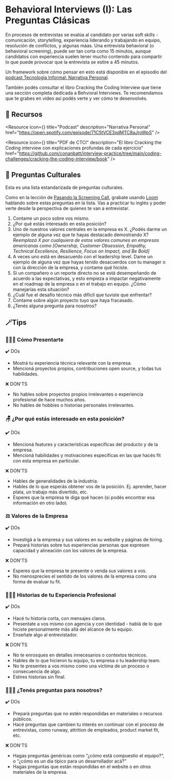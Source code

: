 
# Behavioral Interviews (I): Las Preguntas Clásicas

En procesos de entrevistas se evalúa al candidato por varias soft skills -comunicación, storytelling, experiencia liderando y trabajando en equipo, resolución de conflictos, y algunas máas. Una entrevista behavioral (o behavioral screening), puede ser tan corta como 15 minutos, aunque candidatos con experiencia suelen tener mucho contenido para compartir lo que puede provocar que la entrevista se estire a 45 minutos. 

Un framework sobre cómo pensar en esto está disponible en el episodio del [podcast Tecnología Informal: Narrativa Personal](https://open.spotify.com/episode/71C5tVCE3xdMTC8aJroWpS). 

También podés consultar el libro Cracking the Coding Interview que tiene una sección completa dedicada a Behvioral Interviews. Te recomendamos que te grabes en video así podés verte y ver cómo te desenvolvés. 

<IREmbed src="https://www.youtube.com/embed/eXFurtsBQ5A?si=duGDimXMliAV0uv9"/>

## 🔗 Recursos

<Resource
icon={<LinkIcon className="color-4"/>}
title="Podcast"
description="Narrativa Personal"
href="https://open.spotify.com/episode/71C5tVCE3xdMTC8aJroWpS"
/>

<Resource 
icon={<FilesIcon className="color-2"/>}
title="PDF de CTCI" 
description="El libro Cracking the Coding interview con explicaciones profundas de cada ejercicio" href="https://github.com/conanbatt/interview-practice/tree/main/coding-challenges/cracking-the-coding-interview/book" 
/>

## **👤 Preguntas Culturales**

Esta es una lista estandarizada de preguntas culturales. 

Como en la lección de [Pasando la Screening Call](https://docs.silver.dev/interview-ready/getting-started/pasando-la-screening#screening-call-checklist), grabate usando [Loom](https://loom.com) hablando sobre estas preguntas en la lista. Vas a practicar tu inglés y poder verte desde la perspectiva de quienes te van a entrevistar. 

1. Contame un poco sobre vos mismo. 
2. ¿Por qué estás interesado en esta posición?
3. Uno de nuestros valores centrales en la empresa es X. ¿Podés darme un ejemplo de alguna vez que te hayas destacado demostrando X? *Reemplazá X por cualquiera de estos valores comunes en empresas americanas como [Ownership, Customer Obsession, Empathy, Technical Excellence, Resilience, Focus on Impact, and Be Bold]* 
4. A veces uno está en desacuerdo con el leadership level. Dame un ejemplo de alguna vez que hayas tenido desacuerdos con tu manager o con la dirección de la empresa, y contame qué hiciste. 
5. Si un compañero o un reporte directo no se está desempeñando de acuerdo a las expectativas, y esto empieza a impactar negativamente en el roadmap de la empresa o en el trabajo en equipo. ¿Cómo manejarías esta situación?
6. ¿Cuál fue el desafío técnico más difícil que tuviste que enfrentar?
7. Contame sobre algún proyecto tuyo que haya fracasado.
8. ¿Tenés alguna pregunta para nosotros?

## **🪄Tips**

### **🧔🏻‍♂️ Cómo Presentarte**

✔️ DOs

- Mostrá tu experiencia técnica relevante con la empresa.
- Mencioná proyectos propios, contribuciones open source, y todas tus habilidades.

❌ DON'TS

- No hables sobre proyectos propios irrelevantes o experiencia profesional de hace muchos años.
- No hables de hobbies o historias personales irrelevantes.

### **🪑 ¿Por qué estás interesado en esta posición?**

✔️ DOs

- Mencioná features y características específicas del producto y de la empresa.
- Mencioná habilidades y motivaciones específicas en las que hacés fit con esta empresa en particular.

❌ DON'TS

- Hables de generalidades de la industria.
- Hables de lo que esperás obtener vos de la posición. Ej. aprender, hacer plata, un trabajo más divertido, etc.
- Esperes que la empresa te diga qué hacen (si podés encontrar esa información en otro lado).

### **⚖️ Valores de la Empresa**

✔️ DOs

- Investigá a la empresa y sus valores en su website y páginas de hiring.
- Prepará historias sobre tus experiencias personas que expresen capacidad y alineación con los valores de la empresa.

❌ DON'TS

- Esperes que la empresa te presente o venda sus valores a vos.
- No menosprecies el sentido de los valores de la empresa como una forma de evaluar tu fit.

### **👨🏻‍💻 Historias de tu Experiencia Profesional**

✔️ DOs

- Hacé tu historia corta, con mensajes claros.
- Presentate a vos mismo con agencia y con identidad - hablá de lo que hiciste personalmente más allá del alcance de tu equipo.
- Enseñale algo al entrevistador.

❌ DON'TS

- No te enrosques en detalles innecesarios o contextos técnicos.
- Hables de lo que hicieron tu equipo, tu empresa o tu leadership team.
- No te presentes a vos mismo como una víctima de un proceso o consecuencia de algo.
- Estires historias sin final.

### 👩🏼‍🏫 ¿Tenés preguntas para nosotros?

✔️ DOs

- Prepará preguntas que no estén respondidas en materiales o recursos públicos.
- Hacé preguntas que cambien tu interés en continuar con el proceso de entrevistas, como runway, attrition de empleados, product market fit, etc.

❌ DON'TS

- Hagas preguntas genéricas como “¿cómo está compuestio el equipo?”, o “¿cómo es un día típico para un desarrollador acá?”
- Hagas preguntas que están respondidas en el website o en otros materiales de la empresa.
